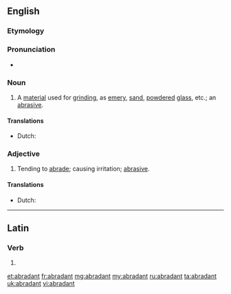 ==English==

===Etymology===
{{suffix|abrade|ant|lang=en}}

===Pronunciation===
* {{a|US}} {{IPA|/əˈbɹeɪd.n̩t/|lang=en}}

===Noun===
{{en-noun}}

# A [[material]] used for [[grind]]ing, as [[emery]], [[sand]], [[powdered]] [[glass]], etc.; an [[abrasive]].

====Translations====
{{trans-top|material for grinding}}
* Dutch: {{t|nl|schuurmiddel|n}}
{{trans-bottom}}

===Adjective===
{{en-adj}} 

# Tending to [[abrade]]; causing irritation; [[abrasive]].

====Translations====
{{trans-top|abrasive}}
* Dutch: {{t|nl|wegschurend}}
{{trans-bottom}}
----

==Latin==

===Verb===
{{la-verb-form|abrādant}}

# {{inflection of|abrādō||3|p|pres|actv|subj|lang=la}}

[[et:abradant]]
[[fr:abradant]]
[[mg:abradant]]
[[my:abradant]]
[[ru:abradant]]
[[ta:abradant]]
[[uk:abradant]]
[[vi:abradant]]
